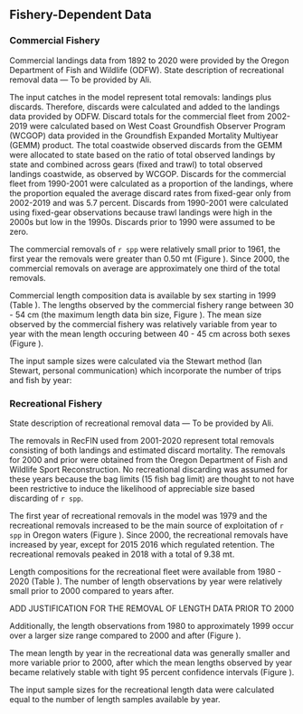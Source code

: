 ## Fishery-Dependent Data

### Commercial Fishery

Commercial landings data from 1892 to 2020 were provided by the Oregon Department of Fish and Wildlife (ODFW). State description of recreational removal data --- To be provided by Ali. 

The input catches in the model represent total removals: landings plus discards.  Therefore, discards were calculated and added to the landings data provided by ODFW. Discard totals for the commercial fleet from 2002-2019 were calculated based on West Coast Groundfish Observer Program (WCGOP) data provided in the Groundfish Expanded Mortality Multiyear (GEMM) product. The total coastwide observed discards from the GEMM were allocated to state based on the ratio of total observed landings by state and combined across gears (fixed and trawl) to total observed landings coastwide, as observed by WCGOP. Discards for the commercial fleet from 1990-2001 were calculated as a proportion of the landings, where the proportion equaled the average discard rates from fixed-gear only from 2002-2019 and was 5.7 percent. Discards from 1990-2001 were calculated using fixed-gear observations because trawl landings were high in the 2000s but low in the 1990s. Discards prior to 1990 were assumed to be zero.  

The commercial removals of `r spp` were relatively small prior to 1961, the first year the removals were greater than 0.50 mt (Figure \ref{fig:catch}). Since 2000, the commercial removals on average are approximately one third of the total removals.

Commercial length composition data is available by sex starting in 1999 (Table \ref{tab:com-len-samps}). The lengths observed by the commercial fishery range between 30 - 54 cm (the maximum length data bin size, Figure \ref{fig:com-len-data}). The mean size observed by the commercial fishery was relatively variable from year to year with the mean length occuring between 40 - 45 cm across both sexes (Figure \ref{fig:mean-com-len-data}). 

The input sample sizes were calculated via the Stewart method (Ian Stewart, personal communication) which incorporate the number of trips and fish by year:

\begin{centering}

Input effN = $N_{\text{trips}} + 0.138 * N_{\text{fish}}$ if $N_{\text{fish}}/N_{\text{trips}}$ is $<$ 44

Input effN = $7.06 * N_{\text{trips}}$ if $N_{\text{fish}}/N_{\text{trips}}$ is $\geq$ 44

\end{centering}


### Recreational Fishery

State description of recreational removal data --- To be provided by Ali.

The removals in RecFIN used from 2001-2020 represent total removals consisting of both landings and estimated discard mortality. The removals for 2000 and prior were obtained from the Oregon Department of Fish and Wildlife Sport Reconstruction. No recreational discarding was assumed for these years because the bag limits (15 fish bag limit) are thought to not have been restrictive to induce the likelihood of appreciable size based discarding of `r spp`.

The first year of recreational removals in the model was 1979 and the recreational removals increased to be the main source of exploitation of `r spp` in Oregon waters (Figure \ref{fig:catch}). Since 2000, the recreational removals have increased by year, except for 2015 2016 which regulated retention. The recreational removals peaked in 2018 with a total of 9.38 mt.  

Length compositions for the recreational fleet were available from 1980 - 2020 (Table \ref{tab:len-samps}). The number of length observations by year were relatively small prior to 2000 compared to years after. 

ADD JUSTIFICATION FOR THE REMOVAL OF LENGTH DATA PRIOR TO 2000

Additionally, the length observations from 1980 to approximately 1999 occur over a larger size range compared to 2000 and after (Figure \ref{fig:rec-len-data}). 

The mean length by year in the recreational data was generally smaller and more variable prior to 2000, after which the mean lengths observed by year became relatively stable with tight 95 percent confidence intervals (Figure \ref{fig:mean-rec-len-data}).

The input sample sizes for the recreational length data were calculated equal to the number of length samples available by year. 